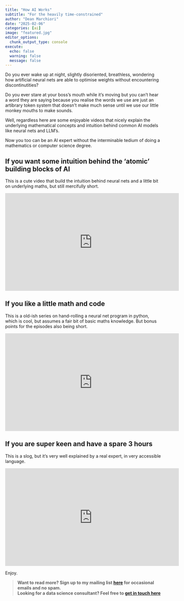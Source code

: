 ```yaml
---
title: "How AI Works"  
subtitle: "For the heavily time-constrained"
author: "Dean Marchiori"
date: "2025-02-06"
categories: [ai]
image: "featured.jpg"
editor_options: 
  chunk_output_type: console
execute: 
  echo: false
  warning: false 
  message: false
---  
```


Do you ever wake up at night, slightly disoriented, breathless, wondering how artificial
neural nets are able to optimise weights without encountering discontinutities?  

Do you ever stare at your boss's mouth while it's moving but you can't hear a word they
are saying because you realise the words we use are just an artibrary token system
that doesn't make much sense until we use our little monkey mouths to make sounds. 

Well, regardless here are some enjoyable videos that nicely explain the underlying mathematical
concepts and intuition behind common AI models like neural nets and LLM's. 

Now you too can be an AI expert without the interminable tedium of doing a mathematics 
or computer science degree. 

## If you want some intuition behind the 'atomic' building blocks of AI  

This is a cute video that build the intuition behind neural nets and a little bit
on underlying maths, but still mercifully short. 

<iframe width="560" height="315" src="https://www.youtube.com/embed/l-9ALe3U-Fg?si=bhKve8iqARdA4QbH" title="YouTube video player" frameborder="0" allow="accelerometer; autoplay; clipboard-write; encrypted-media; gyroscope; picture-in-picture; web-share" referrerpolicy="strict-origin-when-cross-origin" allowfullscreen></iframe>  

## If you like a little math and code  

This is a old-ish series on hand-rolling a neural net program in python, which
is cool, but assumes a fair bit of basic maths knowledge. But bonus points for
the episodes also being short. 

<iframe width="560" height="315" src="https://www.youtube.com/embed/bxe2T-V8XRs?si=4DVrSYqvPlLPv5iX" title="YouTube video player" frameborder="0" allow="accelerometer; autoplay; clipboard-write; encrypted-media; gyroscope; picture-in-picture; web-share" referrerpolicy="strict-origin-when-cross-origin" allowfullscreen></iframe>


## If you are super keen and have a spare 3 hours  

This is a slog, but it's very well explained by a real expert, in very accessible language.  

<iframe width="560" height="315" src="https://www.youtube.com/embed/7xTGNNLPyMI?si=mLuBlzkreSW_ze2i" title="YouTube video player" frameborder="0" allow="accelerometer; autoplay; clipboard-write; encrypted-media; gyroscope; picture-in-picture; web-share" referrerpolicy="strict-origin-when-cross-origin" allowfullscreen></iframe>


Enjoy. 



>**Want to read more? Sign up to my mailing list [here](https://www.deanmarchiori.com/posts/) for occasional emails and no spam.**  
> **Looking for a data science consultant? Feel free to [get in touch here](https://www.deanmarchiori.com)**